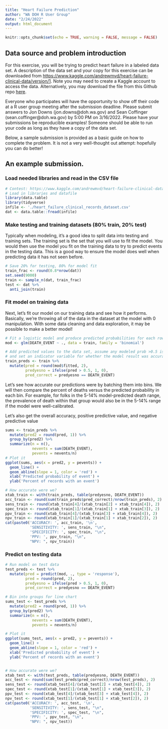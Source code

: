 ```yaml
---
title: "Heart Failure Prediction"
author: "WA DOH R User Group"
date: "2/24/2022"
output: html_document
---
```


```r
knitr::opts_chunk$set(echo = TRUE, warning = FALSE, message = FALSE)
```

## Data source and problem introduction

For this exercise, you will be trying to predict heart failure in a labeled data set. A description of the data set and your copy for this exercise can be downloaded from <https://www.kaggle.com/andrewmvd/heart-failure-clinical-data/version/1>. Note you may need to create a Kaggle account to access the data. Alternatively, you may download the file from this Github repo [here](https://github.com/DOH-jpd2303/RPuzzles/blob/main/heart_failure_prediction/heart_failure_clinical_records_dataset.csv).

Everyone who participates will have the opportunity to show off their code at a R user group meeting after the submission deadline. Please submit answers to Jon Downs (jon.downs@doh.wa.gov) and Sean Coffinger (sean.coffinger@doh.wa.gov) by 5:00 PM on 3/16/2022. Please have your submissions be reproducible examples! Someone should be able to run your code as long as they have a copy of the data set.

Below, a sample submission is provided as a basic guide on how to complete the problem. It is not a very well-thought out attempt: hopefully you can do better!

## An example submission.

### Load needed libraries and read in the CSV file

```r
# Contest: https://www.kaggle.com/andrewmvd/heart-failure-clinical-data/version/1
# Load in libraries and datafile
library(data.table)
library(tidyverse)
infile <- './heart_failure_clinical_records_dataset.csv'
dat <- data.table::fread(infile)
```

### Make testing and training datasets (80% train, 20% test)

Typically when modeling, it's a good idea to split data into testing and training sets. The training set is the set that you will use to fit the model. You would then use the model you fit on the training data to try to predict events in the testing data. This is a good way to ensure the model does well when predicting data it has not seen before.

```r
# Save 20% for testing, 80% for model fit
train_frac <- round(0.8*nrow(dat))
set.seed(9000)
train <- sample_n(dat, train_frac)
test <- dat %>%
  anti_join(train)

```


### Fit model on training data

Next, let's fit our model on our training data and see how it performs. Basically, we're throwing all of the data in the dataset at the model with 0 manipulation. With some data cleaning and data exploration, it may be possible to make a better model!

```r
# Fit a logistic model and produce predicted probabilities for each row
mod <- glm(DEATH_EVENT ~ ., data = train, family = 'binomial')

# Add predicted values to the data set, assume any modeled prob >0.5 is a yes,
# and set an indicator variable for whether the model result was accurate
train_preds <- train %>%
  mutate(pred = round(mod$fitted, 2),
         predyesno = ifelse(pred > 0.5, 1, 0),
         pred_correct = predyesno == DEATH_EVENT)

```

Let's see how accurate our predictions were by batching them into bins. We will then compare the percent of deaths versus the predicted probability in each bin. For example, for folks in the 5-14% model-predicted death range, the prevalence of death within that group would also be in the 5-14% range if the model were well-calibrated. 

Let's also get the overall accuracy, positive predictive value, and negative predictive value

```r
sums <- train_preds %>%
  mutate(pred2 = round(pred, 1)) %>%
  group_by(pred2) %>%
  summarize(n = n(),
            nevents = sum(DEATH_EVENT),
            pevents = nevents/n)
# Plot it
ggplot(sums, aes(x = pred2, y = pevents)) + 
  geom_line() +
  geom_abline(slope = 1, color = 'red') +
  xlab('Predicted probability of event') +
  ylab('Percent of records with an event')

# How accurate were we?
xtab_train <- with(train_preds, table(predyesno, DEATH_EVENT))
acc_train <- round(sum(train_preds$pred_correct)/nrow(train_preds), 2)
sens_train <- round(xtab_train[4]/(xtab_train[2] + xtab_train[4]), 2)
spec_train <- round(xtab_train[1]/(xtab_train[1] + xtab_train[3]), 2)
ppv_train <- round(xtab_train[4]/(xtab_train[3] + xtab_train[4]), 2)
npv_train <- round(xtab_train[1]/(xtab_train[1] + xtab_train[2]), 2)
cat(paste0('ACCURACY: ', acc_train, '\n',
           'SENSITIVITY: ', sens_train, "\n", 
           'SPECIFICITY: ', spec_train, "\n",
           'PPV: ', ppv_train, "\n",
           "NPV: ", npv_train))

```
### Predict on testing data

```r
# Run model on test data
test_preds <- test %>% 
  mutate(pred = predict(mod, ., type = 'response'),
         pred = round(pred, 2),
         predyesno = ifelse(pred > 0.5, 1, 0),
         pred_correct = predyesno == DEATH_EVENT)

# Bin into groups for line chart
sums_test <- test_preds %>%
  mutate(pred2 = round(pred, 1)) %>%
  group_by(pred2) %>%
  summarize(n = n(),
            nevents = sum(DEATH_EVENT),
            pevents = nevents/n)

# Plot it
ggplot(sums_test, aes(x = pred2, y = pevents)) + 
  geom_line() +
  geom_abline(slope = 1, color = 'red') +
  xlab('Predicted probability of event') +
  ylab('Percent of records with an event')


# How accurate were we?
xtab_test <- with(test_preds, table(predyesno, DEATH_EVENT))
acc_test <- round(sum(test_preds$pred_correct)/nrow(test_preds), 2)
sens_test <- round(xtab_test[4]/(xtab_test[2] + xtab_test[4]), 2)
spec_test <- round(xtab_test[1]/(xtab_test[1] + xtab_test[3]), 2)
ppv_test <- round(xtab_test[4]/(xtab_test[3] + xtab_test[4]), 2)
npv_test <- round(xtab_test[1]/(xtab_test[1] + xtab_test[2]), 2)
cat(paste0('ACCURACY: ', acc_test, '\n',
           'SENSITIVITY: ', sens_test, "\n", 
           'SPECIFICITY: ', spec_test, "\n",
           'PPV: ', ppv_test, "\n",
           "NPV: ", npv_test))

```
